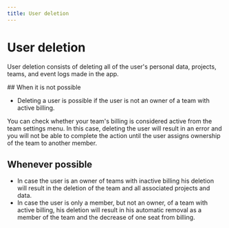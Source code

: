 ```yaml
---
title: User deletion
---
```


# User deletion

User deletion consists of deleting all of the user's personal data, projects, teams, and event logs made in the app.

## When it is not possible

- Deleting a user is possible if the user is not an owner of a team with active billing. 

You can check whether your team's billing is considered active from the team settings menu.
In this case, deleting the user will result in an error and you will not be able to complete the action until the user assigns ownership of the team to another member.

## Whenever possible

- In case the user is an owner of teams with inactive billing his deletion will result in the deletion of the team and all associated projects and data.
- In case the user is only a member, but not an owner, of a team with active billing, his deletion will result in his automatic removal as a member of the team and the decrease of one seat from billing.

